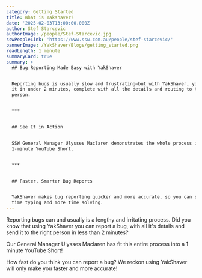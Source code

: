 ```yaml
---
category: Getting Started
title: What is Yakshaver?
date: '2025-02-03T13:00:00.000Z'
author: Stef Starcevic
authorImage: /people/Stef-Starcevic.jpg
sswPeopleLink: 'https://www.ssw.com.au/people/stef-starcevic/'
bannerImage: /YakShaver/Blogs/getting_started.png
readLength: 1 minute
summaryCard: true
summary: >
  ## Bug Reporting Made Easy with YakShaver


  Reporting bugs is usually slow and frustrating—but with YakShaver, you can do
  it in under 2 minutes, complete with all the details and routing to the right
  person.


  ***


  ## See It in Action


  SSW General Manager Ulysses Maclaren demonstrates the whole process in a
  1-minute YouTube Short.


  ***


  ## Faster, Smarter Bug Reports


  YakShaver makes bug reporting quicker and more accurate, so you can spend less
  time typing and more time solving.
---
```


Reporting bugs can and usually is a lengthy and irritating process. Did you know that using YakShaver you can report a bug, with all it's details and send it to the right person in less than 2 minutes?

Our General Manager Ulysses Maclaren has fit this entire process into a 1 minute YouTube Short!

How fast do you think you can report a bug? We reckon using YakShaver will only make you faster and more accurate!

<Youtube embedSrc="https://www.youtube.com/embed/0TPo98R1tnI" />
